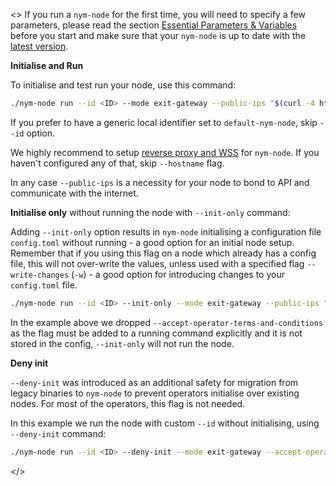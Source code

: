 <>
If you run a `nym-node` for the first time, you will need to specify a few parameters, please read the section [Essential Parameters & Variables](#essential-paramteters--varibles) before you start and make sure that your `nym-node` is up to date with the [latest version](https://github.com/nymtech/nym/releases/).

**Initialise and Run**

To initialise and test run your node, use this command:
```sh
./nym-node run --id <ID> --mode exit-gateway --public-ips "$(curl -4 https://ifconfig.me)" --hostname "<HOSTNAME>" --location <LOCATION> --accept-operator-terms-and-conditions --wireguard-enabled true
```
If you prefer to have a generic local identifier set to `default-nym-node`, skip `--id` option.

We highly recommend to setup [reverse proxy and WSS](proxy-configuration.md) for `nym-node`. If you haven't configured any of that, skip `--hostname` flag.

In any case `--public-ips` is a necessity for your node to bond to API and communicate with the internet.


**Initialise only** without running the node with `--init-only` command:

Adding `--init-only` option results in `nym-node` initialising a configuration file `config.toml` without running - a good option for an initial node setup. Remember that if you using this flag on a node which already has a config file, this will not over-write the values, unless used with a specified flag `--write-changes` (`-w`) - a good option for introducing changes to your `config.toml` file.

```sh
./nym-node run --id <ID> --init-only --mode exit-gateway --public-ips "$(curl -4 https://ifconfig.me)" --hostname "<HOSTNAME>" --location <LOCATION> --wireguard-enabled true
```

In the example above we dropped `--accept-operator-terms-and-conditions` as the flag must be added to a running command explicitly and it is not stored in the config, `--init-only` will not run the node.

**Deny init**

`--deny-init` was introduced as an additional safety for migration from legacy binaries to `nym-node` to prevent operators initialise over existing nodes. For most of the operators, this flag is not needed.

In this example we run the node with custom `--id` without initialising, using `--deny-init` command:
```sh
./nym-node run --id <ID> --deny-init --mode exit-gateway --accept-operator-terms-and-conditions
```
</>
